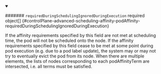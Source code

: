 


<details className="config-field" data-expandable="true" open>
<summary>

####### `requiredDuringSchedulingIgnoredDuringExecution` <span className="config-field-required" data-required="false">required</span> <span className="config-field-type">object[]</span> <span className="config-field-default"></span> <span className="config-field-enum"></span> {#controlPlane-advanced-scheduling-affinity-podAffinity-requiredDuringSchedulingIgnoredDuringExecution}

If the affinity requirements specified by this field are not met at
scheduling time, the pod will not be scheduled onto the node.
If the affinity requirements specified by this field cease to be met
at some point during pod execution (e.g. due to a pod label update), the
system may or may not try to eventually evict the pod from its node.
When there are multiple elements, the lists of nodes corresponding to each
podAffinityTerm are intersected, i.e. all terms must be satisfied.

</summary>

<PartialRequiredduringschedulingignoredduringexecutionreference />


</details>
